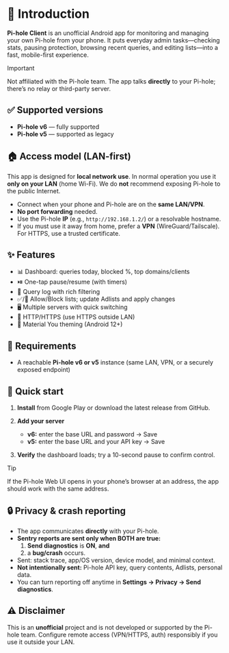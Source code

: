 # 🧩 Introduction

**Pi-hole Client** is an unofficial Android app for monitoring and managing
your own Pi-hole from your phone. It puts everyday admin tasks—checking stats,
pausing protection, browsing recent queries, and editing lists—into a fast,
mobile-first experience.

> [!IMPORTANT]
>
> Not affiliated with the Pi-hole team. The app talks **directly** to your
> Pi-hole; there’s no relay or third-party server.

## ✅ Supported versions

- **Pi-hole v6** — fully supported
- **Pi-hole v5** — supported as legacy

## 🏠 Access model (LAN-first)

This app is designed for **local network use**. In normal operation you use it **only on your LAN** (home Wi-Fi). We do **not** recommend exposing Pi-hole to the public Internet.

- Connect when your phone and Pi-hole are on the **same LAN/VPN**.
- **No port forwarding** needed.
- Use the Pi-hole **IP** (e.g., `http://192.168.1.2/`) or a resolvable hostname.
- If you must use it away from home, prefer a **VPN** (WireGuard/Tailscale). For HTTPS, use a trusted certificate.

## ✨ Features

- 📊 Dashboard: queries today, blocked %, top domains/clients
- ⏯️ One-tap pause/resume (with timers)
- 🔎 Query log with rich filtering
- ✅/🚫 Allow/Block lists; update Adlists and apply changes
- 🖥️ Multiple servers with quick switching
- 🔐 HTTP/HTTPS (use HTTPS outside LAN)
- 🎨 Material You theming (Android 12+)

## 🧰 Requirements

- A reachable **Pi-hole v6 or v5** instance (same LAN, VPN, or a securely exposed endpoint)

## 🚀 Quick start

1. **Install** from Google Play or download the latest release from GitHub.
2. **Add your server**

   * **v6:** enter the base URL and password → Save
   * **v5:** enter the base URL and your API key → Save
3. **Verify** the dashboard loads; try a 10-second pause to confirm control.

> [!TIP]
>
> If the Pi-hole Web UI opens in your phone’s browser at an address, the app should work with the same address.

## 🔒 Privacy & crash reporting

- The app communicates **directly** with your Pi-hole.
- **Sentry reports are sent only when BOTH are true:**
  1. **Send diagnostics** is **ON**, **and**
  2. a **bug/crash** occurs.
- Sent: stack trace, app/OS version, device model, and minimal context.
- **Not intentionally sent:** Pi-hole API key, query contents, Adlists, personal data.
- You can turn reporting off anytime in **Settings → Privacy → Send diagnostics**.

## ⚠️ Disclaimer

This is an **unofficial** project and is not developed or supported by the
Pi-hole team. Configure remote access (VPN/HTTPS, auth) responsibly if you use
it outside your LAN.
